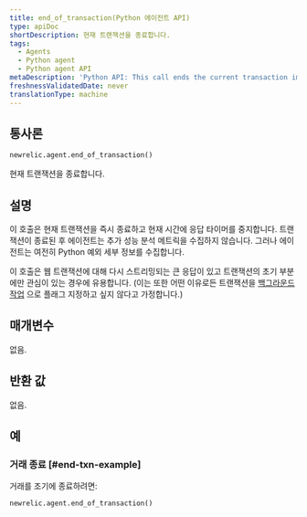```yaml
---
title: end_of_transaction(Python 에이전트 API)
type: apiDoc
shortDescription: 현재 트랜잭션을 종료합니다.
tags:
  - Agents
  - Python agent
  - Python agent API
metaDescription: 'Python API: This call ends the current transaction immediately.'
freshnessValidatedDate: never
translationType: machine
---
```


## 통사론

```py
newrelic.agent.end_of_transaction()
```

현재 트랜잭션을 종료합니다.

## 설명

이 호출은 현재 트랜잭션을 즉시 종료하고 현재 시간에 응답 타이머를 중지합니다. 트랜잭션이 종료된 후 에이전트는 추가 성능 분석 메트릭을 수집하지 않습니다. 그러나 에이전트는 여전히 Python 예외 세부 정보를 수집합니다.

이 호출은 웹 트랜잭션에 대해 다시 스트리밍되는 큰 응답이 있고 트랜잭션의 초기 부분에만 관심이 있는 경우에 유용합니다. (이는 또한 어떤 이유로든 트랜잭션을 [백그라운드 작업](/docs/agents/python-agent/python-agent-api/set_background_task) 으로 플래그 지정하고 싶지 않다고 가정합니다.)

## 매개변수

없음.

## 반환 값

없음.

## 예

### 거래 종료 [#end-txn-example]

거래를 조기에 종료하려면:

```py
newrelic.agent.end_of_transaction()
```
